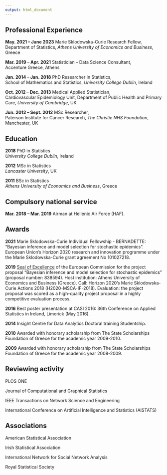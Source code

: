 ```yaml
---
output: html_document
---
```


<link rel="stylesheet" href="styles.css" type="text/css">

<!-- Global site tag (gtag.js) - Google Analytics -->
<script async src="https://www.googletagmanager.com/gtag/js?id=UA-51103728-2"></script>
<script>
  window.dataLayer = window.dataLayer || [];
  function gtag(){dataLayer.push(arguments);}
  gtag('js', new Date());

  gtag('config', 'UA-51103728-2');
</script>

## Professional Experience

**May. 2021 -- June 2023** Marie Sklodowska-Curie Research Fellow,\
Department of Statistics, *Athens University of Economics and Business*, Greece

**Mar. 2019 -- Apr. 2021** Statistician -- Data Science Consultant,\
Accenture Greece, Athens

**Jan. 2014 -- Jan. 2018** PhD Researcher in Statistics,\
School of Mathematics and Statistics, *University College Dublin*, Ireland

**Oct. 2012 -- Dec. 2013** Medical Applied Statistician,\
Cardiovascular Epidemiology Unit, Department of Public Health and Primary Care, *University of Cambridge*, UK

**Jun. 2012 -- Sept. 2012** MSc Researcher,\
Paterson Institute for Cancer Research, *The Christie NHS Foundation*, Manchester, UK


## Education
**2018**  PhD in Statistics\
*University College Dublin*, Ireland  
          
**2012**  MSc in Statistics\
*Lancaster University*, UK 
          
**2011**  BSc in Statistics \
*Athens University of Economics and Business*, Greece

## Compulsory national service
**Mar. 2018 -- Mar. 2019** Airman at Hellenic Air Force (HAF).

## Awards
**2021** Marie Sklodowska-Curie Individual Fellowship - BERNADETTE: "Bayesian inference and model selection for stochastic epidemics". European Union’s Horizon 2020 research and innovation programme under the Marie Sklodowska-Curie grant agreement No 101027218.

**2019** [Seal of Excellence](Seal_of_Excellence_838594_BERNADETTE.pdf) of the European Commission for the project proposal "Bayesian inference and model selection for stochastic epidemics" (proposal number: 838594). Host institution: Athens University of Economics and Business (Greece). Call: Horizon 2020’s Marie Sklodowska-Curie Actions 2018 (H2020-MSCA-IF-2018). Evaluation: the project proposal was scored as a high-quality project proposal in a highly competitive evaluation process.

**2016** Best poster presentation at CASI 2016: 36th Conference on Applied Statistics in Ireland, Limerick (May 2016).

**2014** Insight Centre for Data Analytics Doctoral training Studentship.

**2010** Awarded with honorary scholarship from The State Scholarships Foundation of Greece for the academic year 2009-2010.

**2009** Awarded with honorary scholarship from The State Scholarships Foundation of Greece for the academic year 2008-2009.


## Reviewing activity
PLOS ONE

Journal of Computational and Graphical Statistics

IEEE Transactions on Network Science and Engineering

International Conference on Artificial Intelligence and Statistics (AISTATS)

## Associations
American Statistical Association

Irish Statistical Association

International Network for Social Network Analysis

Royal Statistical Society